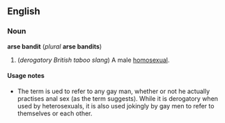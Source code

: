 ==English==
===Noun===
'''arse bandit''' (''plural'' '''arse bandits''')

#(''derogatory British taboo slang'') A male [[homosexual]].

====Usage notes====
*The term is ued to refer to any gay man, whether or not he actually practises anal sex (as the term suggests).  While it is derogatory when used by heterosexuals, it is also used jokingly by gay men to refer to themselves or each other.